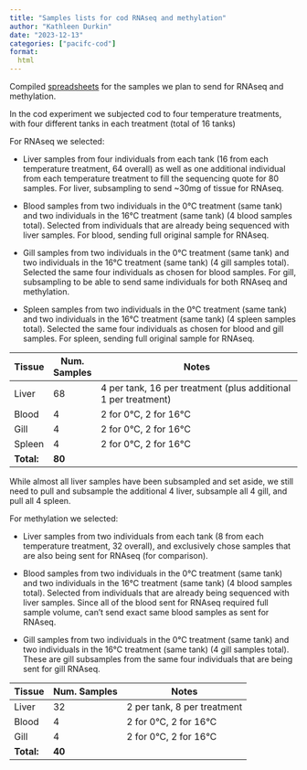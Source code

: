 ```yaml
---
title: "Samples lists for cod RNAseq and methylation"
author: "Kathleen Durkin"
date: "2023-12-13"
categories: ["pacifc-cod"]
format:
  html
---
```


Compiled [spreadsheets](https://docs.google.com/spreadsheets/d/19CqqS3wOhmG7drw163v7evUylRWwOjBOdvuR-y0RqF0/edit#gid=0) for the samples we plan to send for RNAseq and methylation.

In the cod experiment we subjected cod to four temperature treatments, with four different tanks in each treatment (total of 16 tanks)

For RNAseq we selected:

-   Liver samples from four individuals from each tank (16 from each temperature treatment, 64 overall) as well as one additional individual from each temperature treatment to fill the sequencing quote for 80 samples. For liver, subsampling to send \~30mg of tissue for RNAseq.

-   Blood samples from two individuals in the 0°C treatment (same tank) and two individuals in the 16°C treatment (same tank) (4 blood samples total). Selected from individuals that are already being sequenced with liver samples. For blood, sending full original sample for RNAseq.

-   Gill samples from two individuals in the 0°C treatment (same tank) and two individuals in the 16°C treatment (same tank) (4 gill samples total). Selected the same four individuals as chosen for blood samples. For gill, subsampling to be able to send same individuals for both RNAseq and methylation.

-   Spleen samples from two individuals in the 0°C treatment (same tank) and two individuals in the 16°C treatment (same tank) (4 spleen samples total). Selected the same four individuals as chosen for blood and gill samples. For spleen, sending full original sample for RNAseq.

| Tissue     | Num. Samples | Notes                                                          |
|------------|--------------|----------------------------------------------------------------|
| Liver      | 68           | 4 per tank, 16 per treatment (plus additional 1 per treatment) |
| Blood      | 4            | 2 for 0°C, 2 for 16°C                                          |
| Gill       | 4            | 2 for 0°C, 2 for 16°C                                          |
| Spleen     | 4            | 2 for 0°C, 2 for 16°C                                          |
| **Total:** | **80**       |                                                                |

While almost all liver samples have been subsampled and set aside, we still need to pull and subsample the additional 4 liver, subsample all 4 gill, and pull all 4 spleen.

For methylation we selected:

-   Liver samples from two individuals from each tank (8 from each temperature treatment, 32 overall), and exclusively chose samples that are also being sent for RNAseq (for comparison).

-   Blood samples from two individuals in the 0°C treatment (same tank) and two individuals in the 16°C treatment (same tank) (4 blood samples total). Selected from individuals that are already being sequenced with liver samples. Since all of the blood sent for RNAseq required full sample volume, can't send exact same blood samples as sent for RNAseq.

-   Gill samples from two individuals in the 0°C treatment (same tank) and two individuals in the 16°C treatment (same tank) (4 gill samples total). These are gill subsamples from the same four individuals that are being sent for gill RNAseq.

| Tissue     | Num. Samples | Notes                       |
|------------|--------------|-----------------------------|
| Liver      | 32           | 2 per tank, 8 per treatment |
| Blood      | 4            | 2 for 0°C, 2 for 16°C       |
| Gill       | 4            | 2 for 0°C, 2 for 16°C       |
| **Total:** | **40**       |                             |
